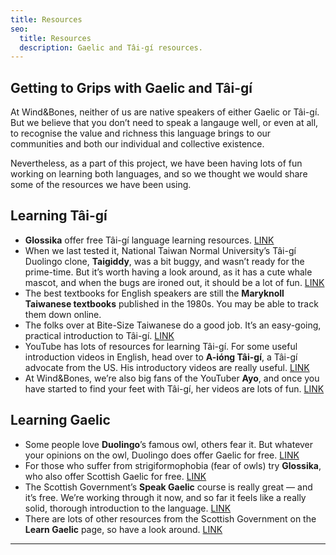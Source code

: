 ```yaml
---
title: Resources
seo:
  title: Resources
  description: Gaelic and Tâi-gí resources.
---
```



## Getting to Grips with Gaelic and Tâi-gí

At Wind&Bones, neither of us are native speakers of either Gaelic or Tâi-gí. But we believe that you don’t need to speak a langauge well, or even at all, to recognise the value and richness this language brings to our communities and both our individual and collective existence.

Nevertheless, as a part of this project, we have been having lots of fun working on learning both languages, and so we thought we would share some of the resources we have been using.

## Learning Tâi-gí

- **Glossika** offer free Tâi-gí language learning resources. [LINK](https://ai.glossika.com)
- When we last tested it, National Taiwan Normal University’s Tâi-gí Duolingo clone, **Taigiddy**, was a bit buggy, and wasn’t ready for the prime-time. But it’s worth having a look around, as it has a cute whale mascot, and when the bugs are ironed out, it should be a lot of fun. [LINK](https://ai.glossika.com)
- The best textbooks for English speakers are still the **Maryknoll Taiwanese textbooks** published in the 1980s. You may be able to track them down online.
- The folks over at Bite-Size Taiwanese do a good job. It’s an easy-going, practical introduction to Tâi-gí. [LINK](https://bitesizetaiwanese.com/)
- YouTube has lots of resources for learning Tâi-gí. For some useful introduction videos in English, head over to **A-ióng Tâi-gí**, a Tâi-gí advocate from the US. His introductory videos are really useful. [LINK](https://www.youtube.com/channel/UC8Bj1AnLs3na054bM37BTNg)
- At Wind&Bones, we’re also big fans of the YouTuber **Ayo**, and once you have started to find your feet with Tâi-gí, her videos are lots of fun. [LINK](https://www.youtube.com/@a_yo__oy_a)

## Learning Gaelic

- Some people love **Duolingo**’s famous owl, others fear it. But whatever your opinions on the owl, Duolingo does offer Gaelic for free. [LINK](https://duolingo.com)
- For those who suffer from strigiformophobia (fear of owls) try **Glossika**, who also offer Scottish Gaelic for free. [LINK](https://ai.glossika.com)
- The Scottish Government’s **Speak Gaelic** course is really great — and it’s free. We’re working through it now, and so far it feels like a really solid, thorough introduction to the language. [LINK](https://speakgaelic.scot/)
- There are lots of other resources from the Scottish Government on the **Learn Gaelic** page, so have a look around. [LINK](https://learngaelic.net/)

---

<Order />
